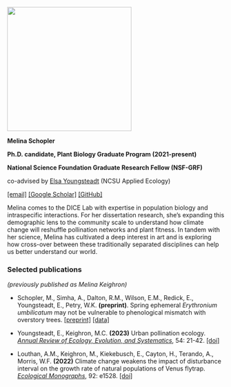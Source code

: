 ![](avatar.jpg){fig-align="left" width="3in"}

**Melina Schopler**

**Ph.D. candidate, Plant Biology Graduate Program (2021-present)**

**National Science Foundation Graduate Research Fellow (NSF-GRF)**

co-advised by [Elsa Youngsteadt](http://youngsteadtlab.org/) (NCSU Applied Ecology)

[\[email\]](mailto:mckeighr@ncsu.edu) [\[Google Scholar\]](https://scholar.google.ch/citations?user=zLPPlQkAAAAJ) [\[GitHub\]](https://github.com/mkeighron)

Melina comes to the DICE Lab with expertise in population biology and intraspecific interactions. For her dissertation research, she's expanding this demographic lens to the community scale to understand how climate change will reshuffle pollination networks and plant fitness. In tandem with her science, Melina has cultivated a deep interest in art and is exploring how cross-over between these traditionally separated disciplines can help us better understand our world.

### Selected publications

*(previously published as Melina Keighron)*

-   Schopler, M., Simha, A., Dalton, R.M., Wilson, E.M., Redick, E., Youngsteadt, E., Petry, W.K. **(preprint)**. Spring ephemeral *Erythronium umbilicatum* may not be vulnerable to phenological mismatch with overstory trees. [\[preprint\]](https://www.biorxiv.org/content/10.1101/2025.05.14.652260v1) [\[data\]](https://doi.org/10.5061/dryad.0k6djhbc9)

-   Youngsteadt, E., Keighron, M.C. **(2023)** Urban pollination ecology. [*Annual Review of Ecology, Evolution, and Systematics*]{.underline}, 54: 21-42. [\[doi\]](https://doi.org/10.1146/annurev-ecolsys-102221-044616)

-   Louthan, A.M., Keighron, M., Kiekebusch, E., Cayton, H., Terando, A., Morris, W.F. **(2022)** Climate change weakens the impact of disturbance interval on the growth rate of natural populations of Venus flytrap. [*Ecological Monographs*]{.underline}, 92: e1528. [\[doi\]](https://doi.org/10.1002/ecm.1528)
